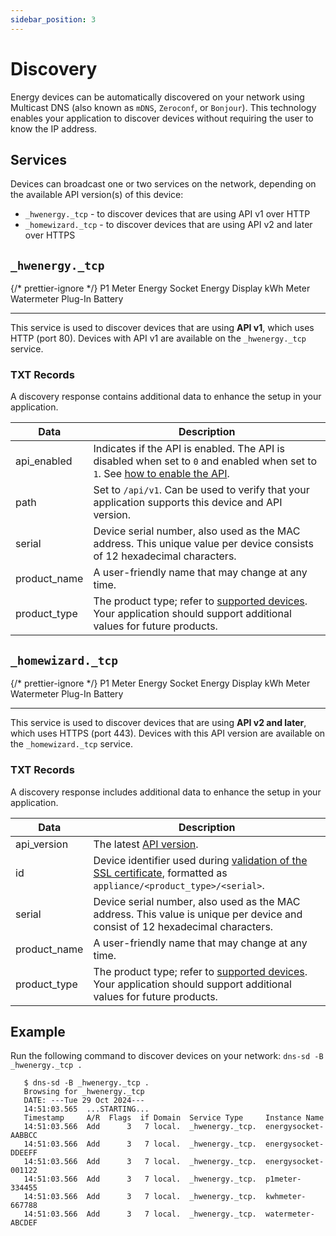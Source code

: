 ```yaml
---
sidebar_position: 3
---
```



# Discovery

Energy devices can be automatically discovered on your network using <Link to="https://datatracker.ietf.org/doc/html/rfc6762">Multicast DNS</Link> (also known as `mDNS`, `Zeroconf`, or `Bonjour`). This technology enables your application to discover devices without requiring the user to know the IP address.

## Services

Devices can broadcast one or two services on the network, depending on the available API version(s) of this device:

-   `_hwenergy._tcp` - to discover devices that are using API v1 over HTTP
-   `_homewizard._tcp` - to discover devices that are using API v2 and later over HTTPS

## `_hwenergy._tcp`

{/* prettier-ignore */}
<Badge color='hw-green' icon="mdi:check" subtext="Supported">P1 Meter</Badge>
<Badge color='hw-green' icon="mdi:check" subtext="Supported">Energy Socket</Badge>
<Badge color='hw-grey' icon="mdi:close" subtext="Not supported">Energy Display</Badge>
<Badge color='hw-green' icon="mdi:check" subtext="Supported">kWh Meter</Badge>
<Badge color='hw-green' icon="mdi:check" subtext="Supported">Watermeter</Badge>
<Badge color='hw-grey' icon="mdi:close" subtext="Not supported">Plug-In Battery</Badge>

---

This service is used to discover devices that are using **API v1**, which uses HTTP (port 80). Devices with API v1 are available on the `_hwenergy._tcp` service.

### TXT Records

A discovery response contains additional data to enhance the setup in your application.

| Data         | Description                                                                                                                                                            |
| ------------ | ---------------------------------------------------------------------------------------------------------------------------------------------------------------------- |
| api_enabled  | Indicates if the API is enabled. The API is disabled when set to `0` and enabled when set to `1`. See [how to enable the API](/docs/getting-started#2-enable-the-api). |
| path         | Set to `/api/v1`. Can be used to verify that your application supports this device and API version.                                                                    |
| serial       | Device serial number, also used as the MAC address. This unique value per device consists of 12 hexadecimal characters.                                                |
| product_name | A user-friendly name that may change at any time.                                                                                                                      |
| product_type | The product type; refer to [supported devices](/docs/introduction#devices). Your application should support additional values for future products.                     |

## `_homewizard._tcp`

{/* prettier-ignore */}
<Badge color='hw-green' icon="mdi:check" subtext="Requires Firmware 6.00">P1 Meter</Badge>
<Badge color='hw-grey'  icon="mdi:wrench" subtext="In development">Energy Socket</Badge>
<Badge color='hw-grey' icon="mdi:wrench" subtext="In development">Energy Display</Badge>
<Badge color='hw-purple'  icon="mdi:test-tube" subtext="Requires firmware 5.0000 or later (in beta)">kWh Meter</Badge>
<Badge color='hw-grey'  icon="mdi:wrench" subtext="In development">Watermeter</Badge>
<Badge color='hw-green' icon="mdi:check" subtext="Supported">Plug-In Battery</Badge>

---

This service is used to discover devices that are using **API v2 and later**, which uses HTTPS (port 443). Devices with this API version are available on the `_homewizard._tcp` service.

### TXT Records

A discovery response includes additional data to enhance the setup in your application.

| Data         | Description                                                                                                                                        |
| ------------ | -------------------------------------------------------------------------------------------------------------------------------------------------- |
| api_version  | The latest [API version](/docs/versioning).                                                                                                        |
| id           | Device identifier used during [validation of the SSL certificate](/docs/v2/authorization#https), formatted as `appliance/<product_type>/<serial>`. |
| serial       | Device serial number, also used as the MAC address. This value is unique per device and consist of 12 hexadecimal characters.                      |
| product_name | A user-friendly name that may change at any time.                                                                                                  |
| product_type | The product type; refer to [supported devices](/docs/introduction#devices). Your application should support additional values for future products. |

## Example

Run the following command to discover devices on your network: `dns-sd -B _hwenergy._tcp .`

```
   $ dns-sd -B _hwenergy._tcp .
   Browsing for _hwenergy._tcp
   DATE: ---Tue 29 Oct 2024---
   14:51:03.565  ...STARTING...
   Timestamp     A/R  Flags  if Domain  Service Type     Instance Name
   14:51:03.566  Add      3   7 local.  _hwenergy._tcp.  energysocket-AABBCC
   14:51:03.566  Add      3   7 local.  _hwenergy._tcp.  energysocket-DDEEFF
   14:51:03.566  Add      3   7 local.  _hwenergy._tcp.  energysocket-001122
   14:51:03.566  Add      3   7 local.  _hwenergy._tcp.  p1meter-334455
   14:51:03.566  Add      3   7 local.  _hwenergy._tcp.  kwhmeter-667788
   14:51:03.566  Add      3   7 local.  _hwenergy._tcp.  watermeter-ABCDEF
```

